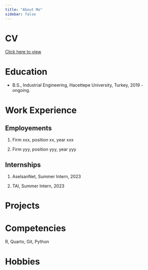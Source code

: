 ```yaml
---
title: "About Me"
sidebar: false 
---
```

# CV

[Click here to view](Ayşıl Mutlu - cv.pdf)


# Education

-   B.S., Industrial Engineering, Hacettepe University, Turkey, 2019 - ongoing.

# Work Experience

## Employements

1.  Firm xxx, position xx, year xxx

2.  Firm yyy, position yyy, year yyy

## Internships

1.  AselsanNet, Summer Intern, 2023

2.  TAI, Summer Intern, 2023

# Projects

# Competencies

R, Quarto, Git, Python

# Hobbies

